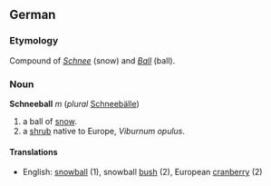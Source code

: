 ==German==
===Etymology===
Compound of ''[[Schnee]]'' (snow) and ''[[Ball]]'' (ball).

===Noun===
'''Schneeball''' ''m'' (''plural'' [[Schneebälle]])

# a ball of [[snow]].
# a [[shrub]] native to Europe, ''Viburnum opulus''.

====Translations====
*English: [[snowball]] (1), snowball [[bush]] (2), European [[cranberry]] (2)